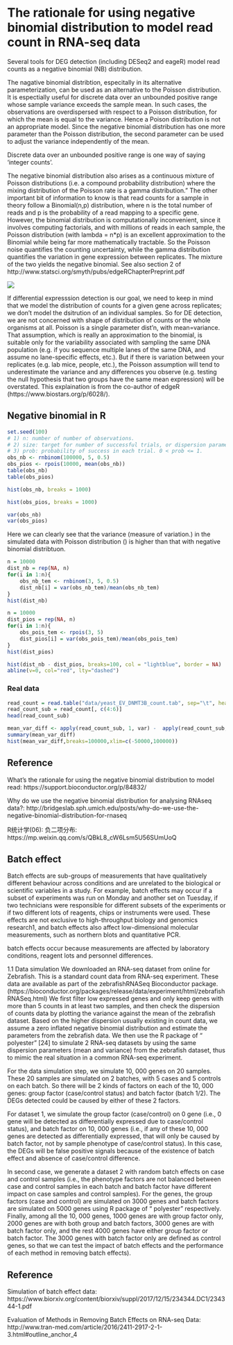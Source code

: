# The rationale for using negative binomial distribution to model read count in RNA-seq data


Several tools for DEG detection (including DESeq2 and eageR) model read counts as a negative binomial (NB) distribution. 

The nagative binomial distribtion, especitally in its alternative parameterization, can be used as an alternative to the Poisson distribution. It is espectially useful for discrete data over an unbounded positive range whose sample variance exceeds the sample mean. In such cases, the observations are overdispersed with respect to a Poisson distribution, for which the mean is equal to the variance. Hence a Poison distribution is not an appropriate model. Since the negative binomial distribution has one more parameter than the Poisson distribution, the second parameter can be used to adjust the variance independently of the mean. 

Discrete data over an unbounded positive range is one way of saying 'integer counts'. 

The negative binomial distribution also arises as a continuous mixture of Poisson distributions (i.e. a compound probability distribution) where the mixing distribution of the Poisson rate is a gamma distribution." The other important bit of information to know is that read counts for a sample in theory follow a Binomial(n,p) distribution, where n is the total number of reads and p is the probability of a read mapping to a specific gene. However, the binomial distribution is computationally inconvenient, since it involves computing factorials, and with millions of reads in each sample, the Poisson distribution (with lambda = n*p) is an excellent approximation to the Binomial while being far more mathematically tractable. So the Poisson noise quantifies the counting uncertainty, while the gamma distribution quantifies the variation in gene expression between replicates. The mixture of the two yields the negative binomial. See also section 2 of http://www.statsci.org/smyth/pubs/edgeRChapterPreprint.pdf


![](https://user-images.githubusercontent.com/20909751/53537996-f12bbb00-3ad9-11e9-97a9-6dc35195a50a.png)

If differential expresssion detection is our goal, we need to keep in mind that we model the distribution of counts for a given gene across replicates; we don't model the dsitrution of an individual samples. So for DE detection, we are not concerned with shape of distribution of counts or the whole organisms at all.  Poisson is a single parameter dist'n, with mean=variance. That assumption, which is really an approximation to the binomial, is suitable only for the variability associated with sampling the same DNA population (e.g. if you sequence multiple lanes of the same DNA, and assume no lane-specific effects, etc.). But if there is variation between your replicates (e.g. lab mice, people, etc.), the Poisson assumption will tend to underestimate the variance and any differences you observe (e.g. testing the null hypothesis that two groups have the same mean expression) will be overstated. This explaination is from the co-author of edgeR (https://www.biostars.org/p/6028/).




## Negative binomial in R



```r
set.seed(100)
# 1) n: number of number of observations.
# 2) size: target for number of successful trials, or dispersion parameter (the shape parameter of the gamma mixing distribution). Must be strictly positive, need not be integer.
# 3) prob: probability of success in each trial. 0 < prob <= 1.
obs_nb <- rnbinom(100000, 5, 0.5)
obs_pios <- rpois(10000, mean(obs_nb))
table(obs_nb)
table(obs_pios)
```

```r
hist(obs_nb, breaks = 1000)
```

```r
hist(obs_pios, breaks = 1000)
```

```r
var(obs_nb)
var(obs_pios)
```

Here we can clearly see that the variance (measure of variation.) in the simulated data with Poisson distribution () is higher than that with negative binomial distribtuon. 


```r
n = 10000
dist_nb = rep(NA, n)
for(i in 1:n){
    obs_nb_tem <- rnbinom(3, 5, 0.5)
    dist_nb[i] = var(obs_nb_tem)/mean(obs_nb_tem)
}
hist(dist_nb)
```

```r
n = 10000
dist_pios = rep(NA, n)
for(i in 1:n){
    obs_pois_tem <- rpois(3, 5)
    dist_pios[i] = var(obs_pois_tem)/mean(obs_pois_tem)
}
hist(dist_pios)
```
```r
hist(dist_nb - dist_pios, breaks=100, col = "lightblue", border = NA)
abline(v=0, col="red", lty="dashed")
```

### Real data

```r
read_count = read.table("data/yeast_EV_DNMT3B_count.tab", sep="\t", head=T)
read_count_sub = read_count[, c(4:6)]
head(read_count_sub)

mean_var_diff <- apply(read_count_sub, 1, var) -  apply(read_count_sub, 1, mean) 
summary(mean_var_diff)
hist(mean_var_diff,breaks=100000,xlim=c(-50000,100000))

```


## Reference

What's the rationale for using the negative binomial distribution to model read: https://support.bioconductor.org/p/84832/

Why do we use the negative binomial distribution for analysing RNAseq data?: http://bridgeslab.sph.umich.edu/posts/why-do-we-use-the-negative-binomial-distribution-for-rnaseq


R统计学(06): 负二项分布: https://mp.weixin.qq.com/s/QBkL8_cW6Lsm5U56SUmUoQ



## Batch effect 

Batch effects are sub-groups of measurements that have qualitatively different behaviour across conditions and are unrelated to the biological or scientific variables in a study. For example, batch effects may occur if a subset of experiments was run on Monday and another set on Tuesday, if two technicians were responsible for different subsets of the experiments or if two different lots of reagents, chips or instruments were used. These effects are not exclusive to high-throughput biology and genomics research1, and batch effects also affect low-dimensional molecular measurements, such as northern blots and quantitative PCR. 

batch effects occur because measurements are affected by laboratory conditions, reagent lots and personnel differences.


1.1 Data simulation
We downloaded an RNA-seq dataset from online for Zebrafish. This is a standard count data from RNA-seq experiment. These data are available as part of the zebrafishRNASeq Bioconductor package. (https://bioconductor.org/packages/release/data/experiment/html/zebrafishRNASeq.html) We first filter low expressed genes and only keep genes with more than 5 counts in at least two samples, and then check the dispersion of counts data by plotting the variance against the mean of the zebrafish dataset. Based on the higher dispersion usually existing in count data, we assume a zero inflated negative binomial distribution and estimate the parameters from the zebrafish data. We then use the R package of “ polyester” [24] to simulate 2 RNA-seq datasets by using the same dispersion parameters (mean and variance) from the zebrafish dataset, thus to mimic the real situation in a common RNA-seq experiment.

For the data simulation step, we simulate 10, 000 genes on 20 samples. These 20 samples are simulated on 2 batches, with 5 cases and 5 controls on each batch. So there will be 2 kinds of factors on each of the 10, 000 genes: group factor (case/control status) and batch factor (batch 1/2). The DEGs detected could be caused by either of these 2 factors.

For dataset 1, we simulate the group factor (case/control) on 0 gene (i.e., 0 gene will be detected as differentially expressed due to case/control status), and batch factor on 10, 000 genes (i.e., if any of these 10, 000 genes are detected as differentially expressed, that will only be caused by batch factor, not by sample phenotype of case/control status). In this case, the DEGs will be false positive signals because of the existence of batch effect and absence of case/control difference.

In second case, we generate a dataset 2 with random batch effects on case and control samples (i.e., the phenotype factors are not balanced between case and control samples in each batch and batch factor have different impact on case samples and control samples). For the genes, the group factors (case and control) are simulated on 3000 genes and batch factors are simulated on 5000 genes using R package of “ polyester” respectively. Finally, among all the 10, 000 genes, 1000 genes are with group factor only, 2000 genes are with both group and batch factors, 3000 genes are with batch factor only, and the rest 4000 genes have either group factor or batch factor. The 3000 genes with batch factor only are defined as control genes, so that we can test the impact of batch effects and the performance of each method in removing batch effects).




## Reference 

Simulation of batch effect data: 
https://www.biorxiv.org/content/biorxiv/suppl/2017/12/15/234344.DC1/234344-1.pdf 

Evaluation of Methods in Removing Batch Effects on RNA-seq Data: 
http://www.tran-med.com/article/2016/2411-2917-2-1-3.html#outline_anchor_4

